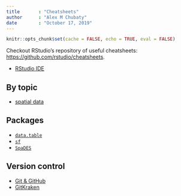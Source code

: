 ```yaml
---
title       : "Cheatsheets"
author      : "Alex M Chubaty"
date        : "October 17, 2019"
---
```


```r
knitr::opts_chunk$set(cache = FALSE, echo = TRUE, eval = FALSE)
```

Checkout RStudio's repository of useful cheatsheets: <https://github.com/rstudio/cheatsheets>.

- [RStudio IDE](https://github.com/rstudio/cheatsheets/blob/master/rstudio-ide.pdf)

## By topic

- [spatial data](http://www.maths.lancs.ac.uk/~rowlings/Teaching/UseR2012/cheatsheet.html)

## Packages

- [`data.table`](https://github.com/rstudio/cheatsheets/blob/master/datatable.pdf)
- [`sf`](https://github.com/rstudio/cheatsheets/blob/master/sf.pdf)
- [`SpaDES`](https://github.com/PredictiveEcology/SpaDES/blob/master/cheatsheets/SpaDES-cheatsheet.pdf)

## Version control

- [Git & GitHub](https://github.github.com/training-kit/downloads/github-git-cheat-sheet.pdf)
- [GitKraken](https://www.gitkraken.com/resources/gitkraken-cheat-sheet)
